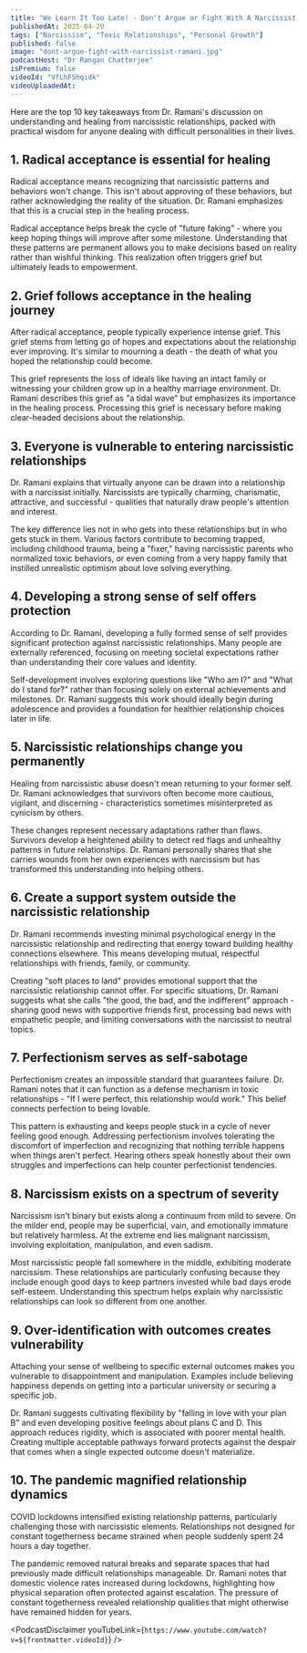 ```yaml
---
title: "We Learn It Too Late! - Don't Argue or Fight With A Narcissist, Do This Instead... | Dr. Ramani"
publishedAt: 2025-04-20
tags: ["Narcissism", "Toxic Relationships", "Personal Growth"]
published: false
image: "dont-argue-fight-with-narcissist-ramani.jpg"
podcastHost: "Dr Rangan Chatterjee"
isPremium: false
videoId: "VfLhFShqidk"
videoUploadedAt:
---
```



<PodcastSummaryPageLayout frontmatter={frontmatter}>
Here are the top 10 key takeaways from Dr. Ramani's discussion on understanding and healing from narcissistic relationships, packed with practical wisdom for anyone dealing with difficult personalities in their lives.

## 1. Radical acceptance is essential for healing

Radical acceptance means recognizing that narcissistic patterns and behaviors won't change. This isn't about approving of these behaviors, but rather acknowledging the reality of the situation. Dr. Ramani emphasizes that this is a crucial step in the healing process.

Radical acceptance helps break the cycle of "future faking" - where you keep hoping things will improve after some milestone. Understanding that these patterns are permanent allows you to make decisions based on reality rather than wishful thinking. This realization often triggers grief but ultimately leads to empowerment.

## 2. Grief follows acceptance in the healing journey

After radical acceptance, people typically experience intense grief. This grief stems from letting go of hopes and expectations about the relationship ever improving. It's similar to mourning a death - the death of what you hoped the relationship could become.

This grief represents the loss of ideals like having an intact family or witnessing your children grow up in a healthy marriage environment. Dr. Ramani describes this grief as "a tidal wave" but emphasizes its importance in the healing process. Processing this grief is necessary before making clear-headed decisions about the relationship.

## 3. Everyone is vulnerable to entering narcissistic relationships

Dr. Ramani explains that virtually anyone can be drawn into a relationship with a narcissist initially. Narcissists are typically charming, charismatic, attractive, and successful - qualities that naturally draw people's attention and interest.

The key difference lies not in who gets into these relationships but in who gets stuck in them. Various factors contribute to becoming trapped, including childhood trauma, being a "fixer," having narcissistic parents who normalized toxic behaviors, or even coming from a very happy family that instilled unrealistic optimism about love solving everything.

## 4. Developing a strong sense of self offers protection

According to Dr. Ramani, developing a fully formed sense of self provides significant protection against narcissistic relationships. Many people are externally referenced, focusing on meeting societal expectations rather than understanding their core values and identity.

Self-development involves exploring questions like "Who am I?" and "What do I stand for?" rather than focusing solely on external achievements and milestones. Dr. Ramani suggests this work should ideally begin during adolescence and provides a foundation for healthier relationship choices later in life.

## 5. Narcissistic relationships change you permanently

Healing from narcissistic abuse doesn't mean returning to your former self. Dr. Ramani acknowledges that survivors often become more cautious, vigilant, and discerning - characteristics sometimes misinterpreted as cynicism by others.

These changes represent necessary adaptations rather than flaws. Survivors develop a heightened ability to detect red flags and unhealthy patterns in future relationships. Dr. Ramani personally shares that she carries wounds from her own experiences with narcissism but has transformed this understanding into helping others.

## 6. Create a support system outside the narcissistic relationship

Dr. Ramani recommends investing minimal psychological energy in the narcissistic relationship and redirecting that energy toward building healthy connections elsewhere. This means developing mutual, respectful relationships with friends, family, or community.

Creating "soft places to land" provides emotional support that the narcissistic relationship cannot offer. For specific situations, Dr. Ramani suggests what she calls "the good, the bad, and the indifferent" approach - sharing good news with supportive friends first, processing bad news with empathetic people, and limiting conversations with the narcissist to neutral topics.

## 7. Perfectionism serves as self-sabotage

Perfectionism creates an impossible standard that guarantees failure. Dr. Ramani notes that it can function as a defense mechanism in toxic relationships - "If I were perfect, this relationship would work." This belief connects perfection to being lovable.

This pattern is exhausting and keeps people stuck in a cycle of never feeling good enough. Addressing perfectionism involves tolerating the discomfort of imperfection and recognizing that nothing terrible happens when things aren't perfect. Hearing others speak honestly about their own struggles and imperfections can help counter perfectionist tendencies.

## 8. Narcissism exists on a spectrum of severity

Narcissism isn't binary but exists along a continuum from mild to severe. On the milder end, people may be superficial, vain, and emotionally immature but relatively harmless. At the extreme end lies malignant narcissism, involving exploitation, manipulation, and even sadism.

Most narcissistic people fall somewhere in the middle, exhibiting moderate narcissism. These relationships are particularly confusing because they include enough good days to keep partners invested while bad days erode self-esteem. Understanding this spectrum helps explain why narcissistic relationships can look so different from one another.

## 9. Over-identification with outcomes creates vulnerability

Attaching your sense of wellbeing to specific external outcomes makes you vulnerable to disappointment and manipulation. Examples include believing happiness depends on getting into a particular university or securing a specific job.

Dr. Ramani suggests cultivating flexibility by "falling in love with your plan B" and even developing positive feelings about plans C and D. This approach reduces rigidity, which is associated with poorer mental health. Creating multiple acceptable pathways forward protects against the despair that comes when a single expected outcome doesn't materialize.

## 10. The pandemic magnified relationship dynamics

COVID lockdowns intensified existing relationship patterns, particularly challenging those with narcissistic elements. Relationships not designed for constant togetherness became strained when people suddenly spent 24 hours a day together.

The pandemic removed natural breaks and separate spaces that had previously made difficult relationships manageable. Dr. Ramani notes that domestic violence rates increased during lockdowns, highlighting how physical separation often protected against escalation. The pressure of constant togetherness revealed relationship qualities that might otherwise have remained hidden for years.

<PodcastDisclaimer
  youTubeLink={`https://www.youtube.com/watch?v=${frontmatter.videoId}`}
/>

</PodcastSummaryPageLayout>
